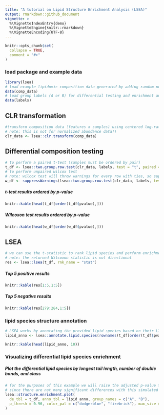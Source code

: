 ```yaml
---
title: "A tutorial on Lipid Structure Enrichment Analysis (LSEA)"
output: rmarkdown::github_document
vignette: >
  %\VignetteIndexEntry{demo}
  %\VignetteEngine{knitr::rmarkdown}
  %\VignetteEncoding{UTF-8}
---
```


```r
knitr::opts_chunk$set(
  collapse = TRUE,
  comment = "#>"
)
```
### load package and example data
```r
library(lsea)
# load example lipidomic composition data generated by adding random noise to real data
data(comp_data)
# load group labels (A or B) for differential testing and enrichment analysis
data(labels)
```
## CLR transformation
```r
#transform composition data (features x samples) using centered log-ratio transformation
# note: this is not for normalized abundance data!!
clr_data <- lsea::clr.transform(comp_data)
```
## Differential composition testing
```r
# to perform a paired t-test (samples must be ordered by pair)
t_df <- lsea::two.group.row.test(clr_data, labels, test = "t", paired = TRUE)
# to perform unpaired wilcox test
# note: wilcox test will throw warnings for every row with ties, so suppress those warnings
w_df <- suppressWarnings(lsea::two.group.row.test(clr_data, labels, test = "w", paired = FALSE))
```
##### t-test results ordered by p-value
```r
knitr::kable(head(t_df[order(t_df$pvalue),]))
```
##### Wilcoxon test results ordered by p-value
```r
knitr::kable(head(w_df[order(w_df$pvalue),]))
```
## LSEA
```r
# we can use the t-statistic to rank lipid species and perform enrichment analysis using the GSEA algorithm
# note: the returned Wilcoxon statistic is not directional
res <- lsea::lsea(t_df, rnk_name = "stat")
```
##### Top 5 positive results
```r
knitr::kable(res[1:5,1:5])
```
##### Top 5 negative results
```r
knitr::kable(res[279:284,1:5])
```
### lipid species structure annotation
```r
# LSEA works by annotating the provided lipid species based on their LIPIDMAPS-style name
lipid_anno <- lsea::annotate.lipid.species(rownames(t_df[order(t_df$pvalue),]))
```

```r
knitr::kable(head(lipid_anno, 10))
```
### Visualizing differential lipid species enrichment
##### Plot the differential lipid species by longest tail length, number of double bonds, and class
```r
# for the purposes of this example we will raise the adjusted p-value threshold
# since there are not many significant differences with this simulated data
lsea::structure.enrichment.plot(
  de_tbl = t_df, anno_tbl = lipid_anno, group_names = c("A", "B"),
  p_thresh = 0.96, color_pal = c("dodgerblue", "firebrick"), max_size = 3
)
```

